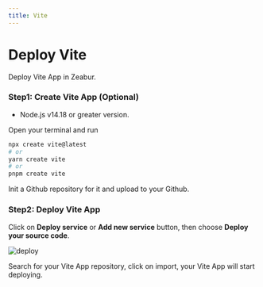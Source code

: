 ```yaml
---
title: Vite
---
```



<Head>
  <meta name="zeabur:image:title" content="Deploy Vite" />
  <meta name="zeabur:image:subtitle" content="Deploy Vite App in Zeabur" />
</Head>

# Deploy Vite

Deploy Vite App in Zeabur.

### Step1: Create Vite App (Optional)

- Node.js v14.18 or greater version.

Open your terminal and run 
```bash 
npx create vite@latest
# or 
yarn create vite
# or
pnpm create vite
```

Init a Github repository for it and upload to your Github.

### Step2: Deploy Vite App

Click on **Deploy service** or **Add new service** button, then choose **Deploy your source code**.

![deploy](/framework/deploy.png)

Search for your Vite App repository, click on import, your Vite App will start deploying.

